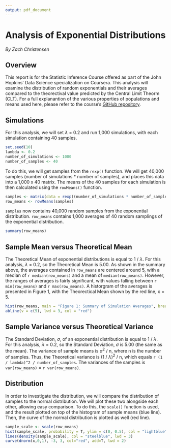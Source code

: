```yaml
---
output: pdf_document
---
```


# Analysis of Exponential Distributions
<i>By Zach Christensen</i>

## Overview
This report is for the Statistic Inference Course offered as part of the John Hopkins' Data Science specialization on Coursera. This analysis will examine the distribution of random exponentials and their averages compared to the theorectival value predicted by the Central Limit Theorm (CLT). For a full explanantion of the various properties of populations and means used here, please refer to the course's <a href="https://github.com/bcaffo/courses/tree/master/06_StatisticalInference">GitHub repository</a>.

## Simulations
For this analysis, we will set $\lambda$ = 0.2 and run 1,000 simulations, with each simulation containing 40 samples.
```r
set.seed(10)
lambda <- 0.2
number_of_simulations <- 1000
number_of_samples <- 40
```

To do this, we will get samples from the `rexp()` function. We will get 40,000 samples (number of simulations * number of samples), and places this data into a 1,000 x 40 matrix. The means of the 40 samples for each simulation is then calculated using the `rowMeans()` function.
```r
samples <- matrix(data = rexp((number_of_simulations * number_of_samples), lambda), nrow = number_of_simulations, ncol = number_of_samples)
row_means <- rowMeans(samples)
```

`samples` now contains 40,000 random samples from the exponential distribution. `row_means` contains 1,000 averages of 40 random samplings of the exponential distribution. 
```r
summary(row_means)
```

## Sample Mean versus Theoretical Mean
The Theoretical Mean of exponential distributions is equal to 1 / $\lambda$. For this analysis, $\lambda$ = 0.2, so the Theoretical Mean is 5.00. As shown in the summary above, the averages contained in `row_means` are centered around 5, with a median of `r median(row_means)` and a mean of `median(row_means)`. However, the ranges of averages is fairly significant, with values falling between `r min(row_means)` and `r max(row_means)`. A historgram of the averages is presented in Figure 1, with the Theorectical Mean shown by the red line, x = 5.
```r
hist(row_means, main = "Figure 1: Summary of Simulation Averages", breaks = 25, xlim = range(2, 8), col = "steelblue", xlab = "Sample Means")
abline(v = c(5), lwd = 3, col = "red")
```

## Sample Variance versus Theoretical Variance
The Standard Deviation, $\sigma$, of an exponential distribution is equal to 1 / $\lambda$. For this analysis, $\lambda$ = 0.2, so the Standard Deviation, $\sigma$ is 5.00 (the same as the mean). The variance of sample means is $\sigma$^2^ / n, where n is the number of samples. Thus, the Theoretical variance is (1 / $\lambda$)^2^ / n, which equals `r (1 / lambda)^2 / number_of_samples`. The variances of the samples is `var(row_means)` = `r var(row_means)`.

## Distribution
In order to investigate the distribution, we will compare the distribution of samples to the normal distribution. We will plot these two alongside each other, allowing easy comparison. To do this, the `scale()` function is used, and the result plotted on top of the histogram of sample means (blue line). Then, the curve of the normal distribution is plotted as well (red line).

```r
sample_scale <- scale(row_means)
hist(sample_scale, probability = T, ylim = c(0, 0.5), col = "lightblue", main = "Distribution of Sample Means", xlab = "")
lines(density(sample_scale), col = "steelblue", lwd = 3)
curve(dnorm(x,0,1), -3, 3, col="red", add=T, lwd = 2)
```
